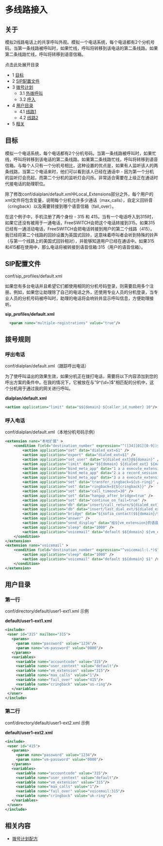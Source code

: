# 多线路接入

## 关于

模拟2线路电话上的共享呼叫外观。模拟一个电话系统，每个电话都有2个分机号码。当第一条线路被呼叫时，如果忙线，呼叫将转移到该电话的第二条线路。如果第二条线路忙线，呼叫将转移到语音信箱。

点击此处展开目录

* 1 [目标](#goal)
* 2 [SIP配置文件](#sip-profile)
* 3 [拨号计划](#dialplan--)  
   * 3.1 [外拨呼叫](#outbound-calls)  
   * 3.2 [呼入](#inbound)
* 4 [用户目录](#user-directory)  
   * 4.1 [线路1](#line-1)  
   * 4.2 [线路2](#line-1)
* 5 [相关](#related)

## 目标

模拟一个电话系统，每个电话都有2个分机号码。当第一条线路被呼叫时，如果忙线，呼叫将转移到该电话的第二条线路。如果第二条线路忙线，呼叫将转移到语音信箱。与每个人只有一个分机号相比，这种设置的优点是，如果有人监听该人的两条线路，当第二个电话来时，他们可以看到该人已经在通话中 - 因为第一个分机的监听灯会亮起，而第二个分机的监听灯会闪烁。非常适合需要在上级正在通话时代接电话的助理职位。

除了修改conf/dialplan/default.xml中Local_Extensions部分之外，每个用户的xml文件将包含变量，说明每个分机允许多少通话（max_calls），自定义回铃音（cringback）以及需要转接到哪个语音信箱（fail_over）。

在这个例子中，手机注册了两个身份 - 315 和 415。当有一个电话呼入到315时，如果它还没有被用于一通电话，FreeSWITCH会把这个电话转接到315。如果315已经有一通活动电话，FreeSWITCH会把电话转接到用户的第二个线路（415）。我已经将第二个线路的回铃设置为英国式回铃，这意味着呼叫者会听到特殊的铃声（与第一个线路上的美国式回铃相对），并能够知道用户已经在通话中。如果315和415都在使用中，那么电话将被转接到语音信箱:315（用户的语音信箱）。

## SIP配置文件

conf/sip_profiles/default.xml

如果您有多台电话并且希望它们都使用相同的分机号码登录，则需要启用多个注册。例如，如果您让助理除了自己的电话之外，还使用专业人员的分机登录，当专业人员的分机号码被呼叫时，助理的电话将会响铃并显示呼叫信息，方便助理接听。

**sip_profiles/default.xml**

```xml
  <param name="multiple-registrations" value="true"/>
```

## 拨号规则

### 呼出电话

conf/dialplan/default.xml（跟踪呼出电话）

为了使呼叫溢出的效果生效，如果分机正在拨打电话，需要将以下内容添加到您的呼出方案的条件中。在我的情况下，它被放在与"9^(\\d+)$"相匹配的分机中，这个分机用于通过我的网关进行呼叫。

**dialplan/default.xml**

```xml
<action application="limit" data="$${domain} ${caller_id_number} 10"/> 
```

### 呼入电话

conf/dialplan/default.xml（本地分机号码示例）

```xml
<extension name="本地扩展" >
    <condition field="destination_number" expression="^([34][01][0-9])$" >
        <action application="set" data="dialed_ext=$1" />
        <action application="export" data="dialed_ext=$1" />
        <action application="set_user" data="${dialed_ext}@${domain}" />
        <action application="limit" data="$${domain} ${dialed_ext} ${max_calls} ${fail_over}" />
        <action application="bind_meta_app" data="1 a a execute_extension::dx XML features" />
        <action application="bind_meta_app" data="2 a a record_session::$${base_dir}/recordings/${caller_id_number}.${strftime(%Y-%m-%d-%H-%M-%S)}.wav" />
        <action application="bind_meta_app" data="3 a a execute_extension::cf XML features" />
        <action application="set" data="transfer_ringback=${us-ring}" />
        <action application="set" data="ringback=${${cringback}}" />
        <action application="set" data="call_timeout=30" />
        <action application="set" data="hangup_after_bridge=true" />
        <action application="set" data="continue_on_fail=true" />
        <action application="db" data="insert/call_return/${dialed_ext}/${caller_id_number}" />
        <action application="db" data="insert/last_dial_ext/${dialed_ext}/${uuid}" />
        <action application="bridge" data="${sofia_contact($${domain}/${dialed_ext}@$${domain})}" />
        <action application="answer" />
        <action application="send_display" data="给${vm_extension}的语音信箱" />
        <action application="sleep" data="1000" />
        <action application="voicemail" data="default $${domain} ${vm_extension}" />
    </condition>
</extension>
<extension name="voicemail" >
    <condition field="destination_number" expression="^voicemail:(.*)$" >
        <action application="sleep" data="1000" />
        <action application="voicemail" data="default $${domain} $1" />
    </condition>
</extension>
```

## 用户目录

### 第一行

conf/directory/default/user1-ext1.xml 示例

**default/user1-ext1.xml**

```xml
<include>
 <user id="315" mailbox="315">
   <params>
     <param name="password" value="1234"/>
     <param name="vm-password" value="0000"/>
   </params>
   <variables>
     <variable name="accountcode" value="315"/>
     <variable name="user_context" value="default"/>
     <variable name="vm_extension" value="315"/>
     <variable name="max_calls" value="1"/>
     <variable name="fail_over" value="415"/>
     <variable name="cringback" value="us-ring"/>
   </variables>
 </user>
</include> 
```

### 第二行

conf/directory/default/user1-ext2.xml 示例

**default/user1-ext2.xml**

```xml
<include>
 <user id="415">
   <params>
     <param name="password" value="1234"/>
     <param name="vm-password" value="0000"/>
   </params>
   <variables>
     <variable name="accountcode" value="315"/>
     <variable name="user_context" value="default"/>
     <variable name="vm_extension" value="315"/>
     <variable name="max_calls" value="1"/>
     <variable name="fail_over" value="voicemail:315"/>
     <variable name="cringback" value="uk-ring"/>
   </variables>
 </user>
</include> 
```

## 相关内容

* [拨号计划配方](../Dialplan/Dialplan-Recipes_9634252.mdx#about)